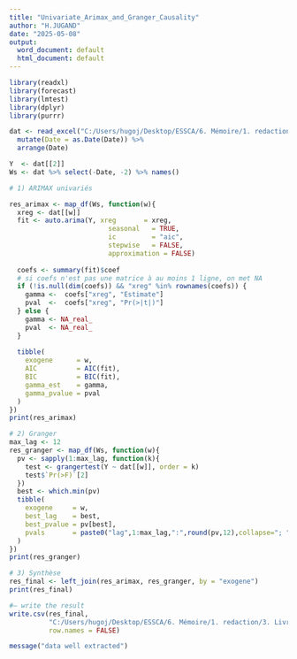 ---
title: "Univariate_Arimax_and_Granger_Causality"
author: "H.JUGAND"
date: "2025-05-08"
output:
  word_document: default
  html_document: default
---

```{r}
library(readxl)
library(forecast)
library(lmtest)
library(dplyr)
library(purrr)

dat <- read_excel("C:/Users/hugoj/Desktop/ESSCA/6. Mémoire/1. redaction/3. Livrable 3/Analyse/WeatherVaR/Data/Stat_data.xlsx") %>% 
  mutate(Date = as.Date(Date)) %>% 
  arrange(Date)

Y  <- dat[[2]]
Ws <- dat %>% select(-Date, -2) %>% names()
```


```{r}
# 1) ARIMAX univariés

res_arimax <- map_df(Ws, function(w){
  xreg <- dat[[w]]
  fit <- auto.arima(Y, xreg       = xreg,
                         seasonal   = TRUE,
                         ic         = "aic",
                         stepwise   = FALSE,
                         approximation = FALSE)
  
  coefs <- summary(fit)$coef
  # si coefs n'est pas une matrice à au moins 1 ligne, on met NA
  if (!is.null(dim(coefs)) && "xreg" %in% rownames(coefs)) {
    gamma <-  coefs["xreg", "Estimate"]
    pval  <-  coefs["xreg", "Pr(>|t|)"]
  } else {
    gamma <- NA_real_
    pval  <- NA_real_
  }
  
  tibble(
    exogene      = w,
    AIC          = AIC(fit),
    BIC          = BIC(fit),
    gamma_est    = gamma,
    gamma_pvalue = pval
  )
})
print(res_arimax)
```


```{r}
# 2) Granger
max_lag <- 12
res_granger <- map_df(Ws, function(w){
  pv <- sapply(1:max_lag, function(k){
    test <- grangertest(Y ~ dat[[w]], order = k)
    test$`Pr(>F)`[2]
  })
  best <- which.min(pv)
  tibble(
    exogene     = w,
    best_lag    = best,
    best_pvalue = pv[best],
    pvals       = paste0("lag",1:max_lag,":",round(pv,12),collapse="; ")
  )
})
print(res_granger)
```


```{r}
# 3) Synthèse
res_final <- left_join(res_arimax, res_granger, by = "exogene")
print(res_final)
```

```{r}
#— write the result
write.csv(res_final,
          "C:/Users/hugoj/Desktop/ESSCA/6. Mémoire/1. redaction/3. Livrable 3/Analyse/WeatherVaR/Data/granger_result.csv",
          row.names = FALSE)

message("data well extracted")
```

